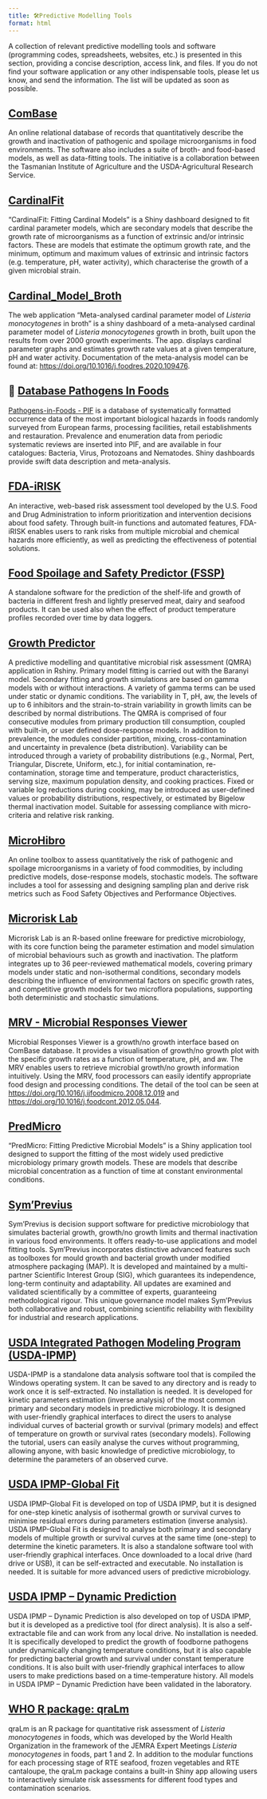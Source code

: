 ---
title: 🛠️Predictive Modelling Tools
format: html
---

A collection of relevant predictive modelling tools and software (programming codes, spreadsheets, websites, etc.) is presented in this section, providing a concise description, access link, and files. If you do not find your software application or any other indispensable tools, please let us know, and send the information. The list will be updated as soon as possible.

## [ComBase](https://combase.errc.ars.usda.gov/)

An online relational database of records that quantitatively describe the growth and inactivation of pathogenic and spoilage microorganisms in food environments. The software also includes a suite of broth- and food-based models, as well as data-fitting tools. The initiative is a collaboration between the Tasmanian Institute of Agriculture and the USDA-Agricultural Research Service.

## [CardinalFit](https://ubarron.shinyapps.io/CardinalFit/)

“CardinalFit: Fitting Cardinal Models” is a Shiny dashboard designed to fit cardinal parameter models, which are secondary models that describe the growth rate of microorganisms as a function of extrinsic and/or intrinsic factors. These are models that estimate the optimum growth rate, and the minimum, optimum and maximum values of extrinsic and intrinsic factors (e.g. temperature, pH, water activity), which characterise the growth of a given microbial strain.

## [Cardinal_Model_Broth](https://vcadavez.shinyapps.io/ListeriaCardinalModel)

The web application “Meta-analysed cardinal parameter model of *Listeria monocytogenes* in broth” is a shiny dashboard of a meta-analysed cardinal parameter model of *Listeria monocytogenes* growth in broth, built upon the results from over 2000 growth experiments. The app. displays cardinal parameter graphs and estimates growth rate values at a given temperature, pH and water activity. Documentation of the meta-analysis model can be found at: [https://doi.org/10.1016/j.foodres.2020.109476](https://doi.org/10.1016/j.foodres.2020.109476).

## 🔬 [Database Pathogens In Foods](https://pif.esa.ipb.pt/)

[Pathogens-in-Foods - PIF](https://pif.esa.ipb.pt/) is a database of systematically formatted occurrence data of the most important biological hazards in foods randomly surveyed from European farms, processing facilities, retail establishments and restauration. Prevalence and enumeration data from periodic systematic reviews are inserted into PIF, and are available in four catalogues: Bacteria, Virus, Protozoans and Nematodes. Shiny dashboards provide swift data description and meta-analysis.

## [FDA-iRISK](https://www.foodrisk.org/resources/display/2)

An interactive, web-based risk assessment tool developed by the U.S. Food and Drug Administration to inform prioritization and intervention decisions about food safety. Through built-in functions and automated features, FDA-iRISK enables users to rank risks from multiple microbial and chemical hazards more efficiently, as well as predicting the effectiveness of potential solutions.

## [Food Spoilage and Safety Predictor (FSSP)](http://fssp.food.dtu.dk/)

A standalone software for the prediction of the shelf-life and growth of bacteria in different fresh and lightly preserved meat, dairy and seafood products. It can be used also when the effect of product temperature profiles recorded over time by data loggers.

## [Growth Predictor](https://skandamis.shinyapps.io/Microbial-Growth-Predictor-Dashboard/)

A predictive modelling and quantitative microbial risk assessment (QMRA) application in Rshiny. Primary model fitting is carried out with the Baranyi model. Secondary fitting and growth simulations are based on gamma models with or without interactions. A variety of gamma terms can be used under static or dynamic conditions. The variability in T, pH, aw, the levels of up to 6 inhibitors and the strain-to-strain variability in growth limits can be described by normal distributions. The QMRA is comprised of four consecutive modules from primary production till consumption, coupled with built-in, or user defined dose-response models. In addition to prevalence, the modules consider partition, mixing, cross-contamination and uncertainty in prevalence (beta distribution). Variability can be introduced through a variety of probability distributions (e.g., Normal, Pert, Triangular, Discrete, Uniform, etc.), for initial contamination, re-contamination, storage time and temperature, product characteristics, serving size, maximum population density, and cooking practices. Fixed or variable log reductions during cooking, may be introduced as user-defined values or probability distributions, respectively, or estimated by Bigelow thermal inactivation model. Suitable for assessing compliance with micro-criteria and relative risk ranking. 

## [MicroHibro](https://microhibro.com/)

An online toolbox to assess quantitatively the risk of pathogenic and spoilage microorganisms in a variety of food commodities, by including predictive models, dose-response models, stochastic models. The software includes a tool for assessing and designing sampling plan and derive risk metrics such as Food Safety Objectives and Performance Objectives.

## [Microrisk Lab](https://www.microrisklab.top/)

Microrisk Lab is an R-based online freeware for predictive microbiology, with its core function being the parameter estimation and model simulation of microbial behaviours such as growth and inactivation. The platform integrates up to 36 peer-reviewed mathematical models, covering primary models under static and non-isothermal conditions, secondary models describing the influence of environmental factors on specific growth rates, and competitive growth models for two microflora populations, supporting both deterministic and stochastic simulations. 

## [MRV - Microbial Responses Viewer](http://mrviewer.info/)

Microbial Responses Viewer is a growth/no growth interface based on ComBase database. It provides a visualisation of growth/no growth plot with the specific growth rates as a function of temperature, pH, and aw.  The MRV enables users to retrieve microbial growth/no growth information intuitively. Using the MRV, food processors can easily identify appropriate food design and processing conditions. The detail of the tool can be seen at [https://doi.org/10.1016/j.ijfoodmicro.2008.12.019](https://doi.org/10.1016/j.ijfoodmicro.2008.12.019) and [https://doi.org/10.1016/j.foodcont.2012.05.044](https://doi.org/10.1016/j.foodcont.2012.05.044).

## [PredMicro](https://vcadavez.shinyapps.io/PredMicro/)

“PredMicro: Fitting Predictive Microbial Models” is a Shiny application tool designed to support the fitting of the most widely used predictive microbiology primary growth models. These are models that describe microbial concentration as a function of time at constant environmental conditions.

## [Sym'Previus](http://symprevius.eu/en/)

Sym'Previus is decision support software for predictive microbiology that simulates bacterial growth, growth/no growth limits and thermal inactivation in various food environments. It offers ready-to-use applications and model fitting tools. Sym'Previus incorporates distinctive advanced features such as toolboxes for mould growth and bacterial growth under modified atmosphere packaging (MAP). It is developed and maintained by a multi-partner Scientific Interest Group (SIG), which guarantees its independence, long-term continuity and adaptability. All updates are examined and validated scientifically by a committee of experts, guaranteeing methodological rigour. This unique governance model makes Sym'Previus both collaborative and robust, combining scientific reliability with flexibility for industrial and research applications. 

## [USDA Integrated Pathogen Modeling Program (USDA-IPMP)](https://www.ars.usda.gov/northeast-area/wyndmoor-pa/eastern-regional-research-center/docs/ipmp-2013/)

USDA-IPMP is a standalone data analysis software tool that is compiled the Windows operating system. It can be saved to any directory and is ready to work once it is self-extracted. No installation is needed. It is developed for kinetic parameters estimation (inverse analysis) of the most common primary and secondary models in predictive microbiology. It is designed with user-friendly graphical interfaces to direct the users to analyse individual curves of bacterial growth or survival (primary models) and effect of temperature on growth or survival rates (secondary models). Following the tutorial, users can easily analyse the curves without programming, allowing anyone, with basic knowledge of predictive microbiology, to determine the parameters of an observed curve.

## [USDA IPMP-Global Fit](https://www.ars.usda.gov/northeast-area/wyndmoor-pa/eastern-regional-research-center/docs/ipmp-global-fit/)

USDA IPMP-Global Fit is developed on top of USDA IPMP, but it is designed for one-step kinetic analysis of isothermal growth or survival curves to minimise residual errors during parameters estimation (inverse analysis). USDA IPMP-Global Fit is designed to analyse both primary and secondary models of multiple growth or survival curves at the same time (one-step) to determine the kinetic parameters. It is also a standalone software tool with user-friendly graphical interfaces. Once downloaded to a local drive (hard drive or USB), it can be self-extracted and executable.  No installation is needed. It is suitable for more advanced users of predictive microbiology.

## [USDA IPMP – Dynamic Prediction](https://www.ars.usda.gov/northeast-area/wyndmoor-pa/eastern-regional-research-center/docs/ipmp-dynamic-prediction/)

USDA IPMP – Dynamic Prediction is also developed on top of USDA IPMP, but it is developed as a predictive tool (for direct analysis). It is also a self-extractable file and can work from any local drive.  No installation is needed. It is specifically developed to predict the growth of foodborne pathogens under dynamically changing temperature conditions, but it is also capable for predicting bacterial growth and survival under constant temperature conditions.  It is also built with user-friendly graphical interfaces to allow users to make predictions based on a time-temperature history. All models in USDA IPMP – Dynamic Prediction have been validated in the laboratory.

## [WHO R package: qraLm](https://github.com/WorldHealthOrganization/qraLm)

qraLm is an R package for quantitative risk assessment of *Listeria monocytogenes* in foods, which was developed by the World Health Organization in the framework of the JEMRA Expert Meetings *Listeria monocytogenes* in foods, part 1 and 2. In addition to the modular functions for each processing stage of RTE seafood, frozen vegetables and RTE cantaloupe, the qraLm package contains a built-in Shiny app allowing users to interactively simulate risk assessments for different food types and contamination scenarios.


